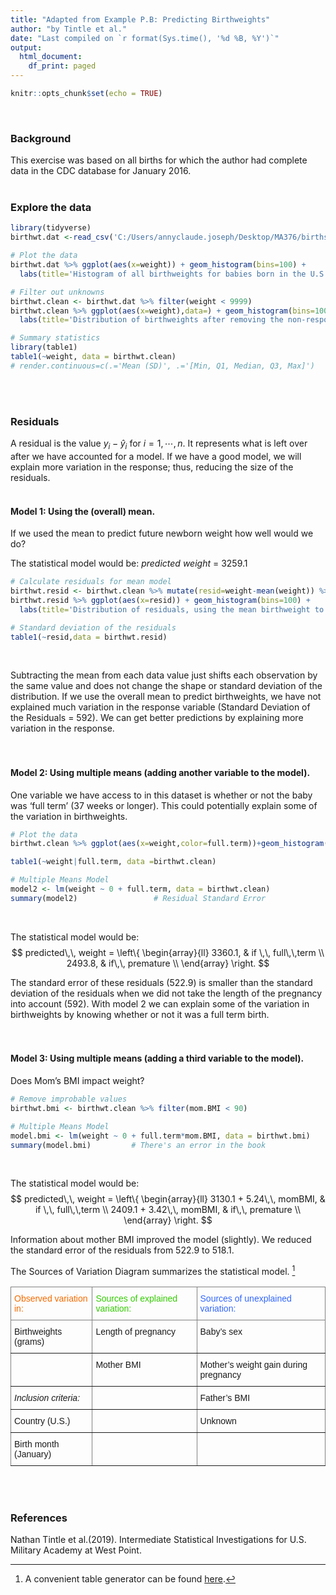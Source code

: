 ---
title: "Adapted from Example P.B: Predicting Birthweights"
author: "by Tintle et al."
date: "Last compiled on `r format(Sys.time(), '%d %B, %Y')`"
output:
  html_document:
    df_print: paged
---

```{r setup, message=FALSE, echo=TRUE, include=FALSE, warning=FALSE}
knitr::opts_chunk$set(echo = TRUE)
```

<br>

### Background 
This exercise was based on all births for which the author had complete data in the CDC database for January 2016. 
<br>
<br>

### Explore the data

```{r, message=FALSE, echo=TRUE}
library(tidyverse)
birthwt.dat <-read_csv('C:/Users/annyclaude.joseph/Desktop/MA376/births.csv')

# Plot the data
birthwt.dat %>% ggplot(aes(x=weight)) + geom_histogram(bins=100) +
  labs(title='Histogram of all birthweights for babies born in the U.S. in January, 2016')

# Filter out unknowns
birthwt.clean <- birthwt.dat %>% filter(weight < 9999)
birthwt.clean %>% ggplot(aes(x=weight),data=) + geom_histogram(bins=100) +
  labs(title='Distribution of birthweights after removing the non-responses coded as 9999')

# Summary statistics
library(table1)
table1(~weight, data = birthwt.clean) 
# render.continuous=c(.='Mean (SD)', .='[Min, Q1, Median, Q3, Max]')
```
<br>
<br>

### Residuals
A residual is the value $y_i - \hat{y}_i$ for $i =1,\cdots,n$. It represents what is left over after we have accounted for a model. If we have a good model, we will explain more variation in the response; thus, reducing the size of the residuals. 
<br>
<br>

#### Model 1: Using the (overall) mean.
If we used the mean to predict future newborn weight how well would we do?
<br>

The statistical model would be: *predicted weight * = 3259.1
<br>

```{r}
# Calculate residuals for mean model
birthwt.resid <- birthwt.clean %>% mutate(resid=weight-mean(weight)) %>% select(resid)
birthwt.resid %>% ggplot(aes(x=resid)) + geom_histogram(bins=100) + 
  labs(title='Distribution of residuals, using the mean birthweight to predict each birthweight in the sample')

# Standard deviation of the residuals
table1(~resid,data = birthwt.resid)
```
<br>

Subtracting the mean from each data value just shifts each observation by the same value and does not change the shape or standard deviation of the distribution. If we use the overall mean to predict birthweights, we have not explained much variation in the response variable (Standard Deviation of the Residuals = 592). We can get better predictions by explaining more variation in the response.
<br>
<br>
<br>

#### Model 2: Using multiple means (adding another variable to the model).
One variable we have access to in this dataset is whether or not the baby was 'full term' (37 weeks or longer). This could potentially explain some of the variation in birthweights.
<br>

```{r, warning=FALSE, message=FALSE}
# Plot the data
birthwt.clean %>% ggplot(aes(x=weight,color=full.term))+geom_histogram(fill="white", alpha=0.5, position="identity") + labs(title='Birthweights for full term pregnancies and premature pregnancies')

table1(~weight|full.term, data =birthwt.clean)

# Multiple Means Model 
model2 <- lm(weight ~ 0 + full.term, data = birthwt.clean)
summary(model2)                 # Residual Standard Error

```
<br>
 
The statistical model would be:   $$ predicted\,\, weight =   \left\{
\begin{array}{ll}
      3360.1, & if \,\, full\,\,term \\
      2493.8, & if\,\,  premature \\
\end{array} 
\right.  $$

The standard error of these residuals (522.9) is smaller than the standard deviation of the residuals when we did not take the length of the pregnancy into account (592). With model 2 we can explain some of the variation in birthweights by knowing whether or not it was a full term birth.
<br>
<br>
<br> 

#### Model 3: Using multiple means (adding a third variable to the model).
Does Mom's BMI impact weight?

```{r}
# Remove improbable values
birthwt.bmi <- birthwt.clean %>% filter(mom.BMI < 90)   

# Multiple Means Model
model.bmi <- lm(weight ~ 0 + full.term*mom.BMI, data = birthwt.bmi)
summary(model.bmi)         # There's an error in the book
```
<br>
 
The statistical model would be:   $$ predicted\,\, weight =   \left\{
\begin{array}{ll}
      3130.1 + 5.24\,\, momBMI, & if \,\, full\,\,term \\
      2409.1 + 3.42\,\, momBMI, & if\,\,  premature \\
\end{array} 
\right.  $$

Information about mother BMI improved the model (slightly). We reduced the standard error of the residuals from 522.9 to 518.1.

The Sources of Variation Diagram summarizes the statistical model. ^[A convenient table generator can be found [here](https://www.tablesgenerator.com/latex_tables).]
<br>

<style type="text/css">
.tg  {border-collapse:collapse;border-spacing:0;}
.tg td{border-color:black;border-style:solid;border-width:1px;font-family:Arial, sans-serif;font-size:14px;
  overflow:hidden;padding:10px 5px;word-break:normal;}
.tg th{border-color:black;border-style:solid;border-width:1px;font-family:Arial, sans-serif;font-size:14px;
  font-weight:normal;overflow:hidden;padding:10px 5px;word-break:normal;}
.tg .tg-0pky{border-color:inherit;text-align:left;vertical-align:top}
.tg .tg-fymr{border-color:inherit;font-weight:bold;text-align:left;vertical-align:top}
.tg .tg-3qbk{border-color:inherit;color:#3166ff;text-align:left;vertical-align:top}
.tg .tg-6tgj{border-color:inherit;color:#f56b00;text-align:left;vertical-align:top}
.tg .tg-tu1s{border-color:inherit;color:#32cb00;text-align:left;vertical-align:top}
.tg .tg-f8tv{border-color:inherit;font-style:italic;text-align:left;vertical-align:top}
</style>
<table class="tg">
<thead>
  <tr>
    <th class="tg-6tgj">Observed variation in:</th>
    <th class="tg-tu1s">Sources of explained variation: </th>
    <th class="tg-3qbk">Sources of unexplained variation:</th>
  </tr>
</thead>
<tbody>
  <tr>
    <td class="tg-0pky">Birthweights (grams)</td>
    <td class="tg-0pky">Length of pregnancy </td>
    <td class="tg-0pky">Baby's sex</td>
  </tr>
  
  <tr>
    <td class="tg-0pky"></td>
    <td class="tg-0pky">Mother BMI </td>
    <td class="tg-0pky">Mother’s weight gain
during pregnancy</td>
  </tr>
  <tr>
    <td class="tg-f8tv">Inclusion criteria:</td>
    <td class="tg-0pky"></td>
    <td class="tg-0pky">Father's BMI</td>

  </tr>
  <tr>
    <td class="tg-0pky"> Country (U.S.) </td>
    <td class="tg-0pky"></td>
    <td class="tg-0pky">Unknown</td>
  </tr>
    <tr>
    <td class="tg-0pky"> Birth month (January) </td>
    <td class="tg-0pky"></td>
    <td class="tg-0pky"></td>
  </tr>
</tbody>
</table>
<br>
<br>

### References
Nathan Tintle et al.(2019). Intermediate Statistical Investigations for U.S. Military Academy at West Point.
 
 